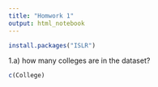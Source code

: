 ```yaml
---
title: "Homwork 1"
output: html_notebook
---
```


```r
install.packages("ISLR")
```
1.a) how many colleges are in the dataset?
```r
c(College)
```


